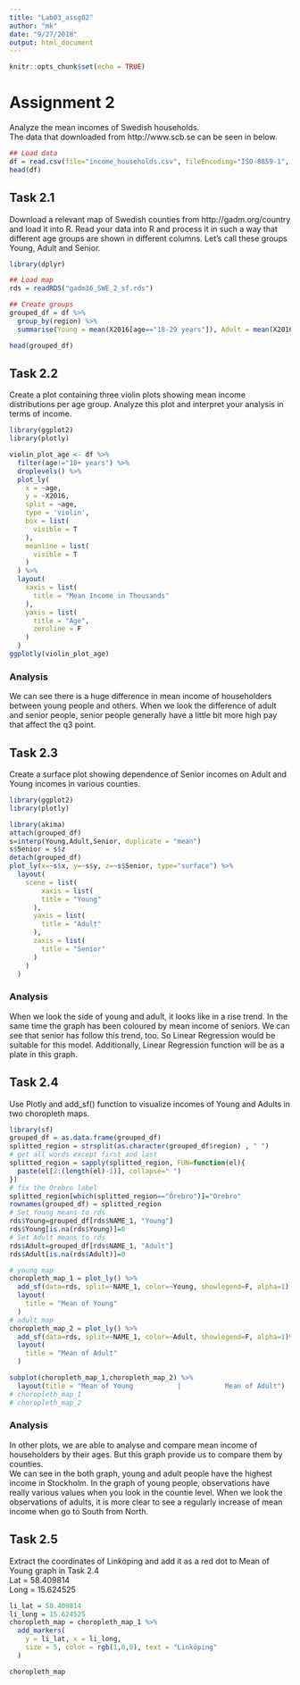 ```yaml
---
title: "Lab03_assg02"
author: "mk"
date: "9/27/2018"
output: html_document
---
```


```r
knitr::opts_chunk$set(echo = TRUE)
```


# Assignment 2

Analyze the mean incomes of Swedish households.  
The data that downloaded from http://www.scb.se can be seen in below.

```r
## Load data
df = read.csv(file="income_households.csv", fileEncoding="ISO-8859-1", sep=",")
head(df)
```

## Task 2.1
Download a relevant map of Swedish counties from http://gadm.org/country and load it into R. Read your data into R and process it in such a way that different age groups are shown in different columns. Let’s call these groups Young, Adult and Senior.

```r
library(dplyr)

## Load map
rds = readRDS("gadm36_SWE_2_sf.rds")

## Create groups
grouped_df = df %>%
  group_by(region) %>%
  summarise(Young = mean(X2016[age=="18-29 years"]), Adult = mean(X2016[age=="30-49 years"]), Senior = mean(X2016[age=="50-64 years"]))

head(grouped_df)
```

## Task 2.2
Create a plot containing three violin plots showing mean income distributions per age group. Analyze this plot and interpret your analysis in terms of income.

```r
library(ggplot2)
library(plotly)

violin_plot_age <- df %>%
  filter(age!="18+ years") %>%
  droplevels() %>%
  plot_ly(
    x = ~age,
    y = ~X2016,
    split = ~age,
    type = 'violin',
    box = list(
      visible = T
    ),
    meanline = list(
      visible = T
    )
  ) %>% 
  layout(
    xaxis = list(
      title = "Mean Income in Thousands"
    ),
    yaxis = list(
      title = "Age",
      zeroline = F
    )
  )
ggplotly(violin_plot_age)
```

### Analysis
We can see there is a huge difference in mean income of householders between young people and others. When we look the difference of adult and senior people, senior people generally have a little bit more high pay that affect the q3 point. 

## Task 2.3
Create a surface plot showing dependence of Senior incomes on Adult and Young incomes in various counties.

```r
library(ggplot2)
library(plotly)

library(akima)
attach(grouped_df)
s=interp(Young,Adult,Senior, duplicate = "mean")
s$Senior = s$z
detach(grouped_df)
plot_ly(x=~s$x, y=~s$y, z=~s$Senior, type="surface") %>%
  layout(
    scene = list(
        xaxis = list(
        title = "Young"
      ),
      yaxis = list(
        title = "Adult"
      ),
      zaxis = list(
        title = "Senior"
      )
    )
  )
```

### Analysis

When we look the side of young and adult, it looks like in a rise trend. In the same time the graph has been coloured by mean income of seniors. We can see that senior has follow this trend, too. So Linear Regression would be suitable for this model. Additionally, Linear Regression function will be as a plate in this graph.

## Task 2.4
Use Plotly and add_sf() function to visualize incomes of Young and Adults in two choropleth maps. 
```r
library(sf)
grouped_df = as.data.frame(grouped_df)
splitted_region = strsplit(as.character(grouped_df$region) , " ")
# get all words except first and last
splitted_region = sapply(splitted_region, FUN=function(el){
  paste(el[2:(length(el)-1)], collapse=" ")
})
# fix the Orebro label
splitted_region[which(splitted_region=="Örebro")]="Orebro"
rownames(grouped_df) = splitted_region
# Set Young means to rds
rds$Young=grouped_df[rds$NAME_1, "Young"]
rds$Young[is.na(rds$Young)]=0
# Set Adult means to rds
rds$Adult=grouped_df[rds$NAME_1, "Adult"]
rds$Adult[is.na(rds$Adult)]=0

# young map
choropleth_map_1 = plot_ly() %>%
  add_sf(data=rds, split=~NAME_1, color=~Young, showlegend=F, alpha=1) %>%
  layout(
    title = "Mean of Young"
  )
# adult map
choropleth_map_2 = plot_ly() %>%
  add_sf(data=rds, split=~NAME_1, color=~Adult, showlegend=F, alpha=1)%>%
  layout(
    title = "Mean of Adult"
  )

subplot(choropleth_map_1,choropleth_map_2) %>%
  layout(title = "Mean of Young           |           Mean of Adult")
# choropleth_map_1
# choropleth_map_2
```

### Analysis

In other plots, we are able to analyse and compare mean income of householders by their ages. But this graph provide us to compare them by counties.  
We can see in the both graph, young and adult people have the highest income in Stockholm. In the graph of young people, observations have really various values when you look in the countie level. When we look the observations of adults, it is more clear to see a regularly increase of mean income when go to South from North.

## Task 2.5
Extract the coordinates of Linköping and add it as a red dot to Mean of Young graph in Task 2.4  
Lat = 58.409814  
Long = 15.624525
```r
li_lat = 58.409814
li_long = 15.624525
choropleth_map = choropleth_map_1 %>%
  add_markers(
    y = li_lat, x = li_long,
    size = 5, color = rgb(1,0,0), text = "Linköping"
  ) 

choropleth_map
```



